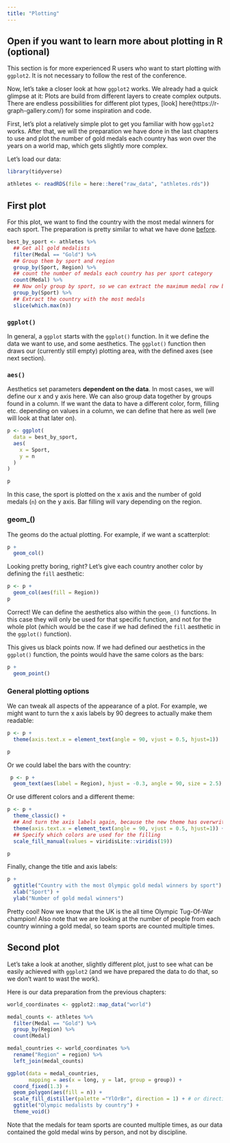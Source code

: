 ```yaml
---
title: "Plotting"
---
```



::: {.callout-tip}
## Open if you want to learn more about plotting in R (optional)
This section is for more experienced R users who want to start plotting with `ggplot2`. It is not necessary to follow the rest of the conference.

Now, let's take a closer look at how `ggplot2` works. 
We already had a quick glimpse at it: Plots are build from different layers to create complex outputs. There are endless possibilities for different plot types, [look] here(https://r-graph-gallery.com/) for some inspiration and code. 

First, let's plot a relatively simple plot to get you familiar with how `ggplot2` works. After that, we will the preparation we have done in the last chapters to use and plot the number of gold medals each country has won over the years on a world map, which gets slightly more complex.

Let's load our data:
```r
library(tidyverse)

athletes <- readRDS(file = here::here("raw_data", "athletes.rds"))
```


## First plot
For this plot, we want to find the country with the most medal winners for each sport. The preparation is pretty similar to what we have done [before]().

::: tidy
```r
best_by_sport <- athletes %>%
  ## Get all gold medalists
  filter(Medal == "Gold") %>%
  ## Group them by sport and region
  group_by(Sport, Region) %>%
  ## count the number of medals each country has per sport category
  count(Medal) %>%
  ## Now only group by sport, so we can extract the maximum medal row by sport, and not by sport and country
  group_by(Sport) %>%
  ## Extract the country with the most medals
  slice(which.max(n)) 
```


### `ggplot()`
In general, a `ggplot` starts with the `ggplot()` function. In it we define the data we want to use, and some aesthetics. The `ggplot()` function then draws our (currently still empty) plotting area, with the defined axes (see next section).

### `aes()`
Aesthetics set parameters **dependent on the data**. In most cases, we will define our x and y axis here. We can also group data together by groups found in a column. If we want the data to have a different color, form, filling etc. depending on values in a column, we can define that here as well (we will look at that later on).

```r
p <- ggplot(
  data = best_by_sport,
  aes(
    x = Sport,
    y = n
  )
)

p
```

In this case, the sport is plotted on the x axis and the number of gold medals (`n`) on the y axis. Bar filling will vary depending on the region. 

### geom_()
The geoms do the actual plotting. For example, if we want a scatterplot:
```r
p +
  geom_col()
```

Looking pretty boring, right? Let's give each country another color by defining the `fill` aesthetic:
```r
p <- p +
  geom_col(aes(fill = Region))
p
```
Correct! We can define the aesthetics also within the `geom_()` functions. In this case they will only be used for that specific function, and not for the whole plot (which would be the case if we had defined the `fill` aesthetic in the `ggplot()` function).

This gives us black points now. If we had defined our aesthetics in the `ggplot()` function, the points would have the same colors as the bars:
```r
p +
  geom_point()
```

### General plotting options
We can tweak all aspects of the appearance of a plot. For example, we might want to turn the x axis labels by 90 degrees to actually make them readable:
```r
p <- p +
  theme(axis.text.x = element_text(angle = 90, vjust = 0.5, hjust=1))

p
```

Or we could label the bars with the country: 
```r
 p <- p +
  geom_text(aes(label = Region), hjust = -0.3, angle = 90, size = 2.5)
```

Or use different colors and a different theme:

```r
p <- p +
  theme_classic() +
  ## And turn the axis labels again, because the new theme has overwritten our theme
  theme(axis.text.x = element_text(angle = 90, vjust = 0.5, hjust=1)) +
  ## Specify which colors are used for the filling
  scale_fill_manual(values = viridisLite::viridis(19))

p  
```

Finally, change the title and axis labels:
```r
p +
  ggtitle("Country with the most Olympic gold medal winners by sport") +
  xlab("Sport") +
  ylab("Number of gold medal winners")
```

:::

Pretty cool! Now we know that the UK is the all time Olympic Tug-Of-War champion! Also note that we are looking at the number of people from each country winning a gold medal, so team sports are counted multiple times. 

## Second plot
Let's take a look at another, slightly different plot, just to see what can be easily achieved with `ggplot2` (and we have prepared the data to do that, so we don't want to wast the work).

Here is our data preparation from the previous chapters:

```r
world_coordinates <- ggplot2::map_data("world")

medal_counts <- athletes %>%
  filter(Medal == "Gold") %>%
  group_by(Region) %>%
  count(Medal) 

medal_countries <- world_coordinates %>%
  rename("Region" = region) %>%
  left_join(medal_counts)

```


```r

ggplot(data = medal_countries, 
       mapping = aes(x = long, y = lat, group = group)) + 
  coord_fixed(1.3) +
  geom_polygon(aes(fill = n)) +
  scale_fill_distiller(palette ="YlOrBr", direction = 1) + # or direction=1
  ggtitle("Olympic medalists by country") +
  theme_void()
```

Note that the medals for team sports are counted multiple times, as our data contained the gold medal wins by person, and not by discipline. 

:::
